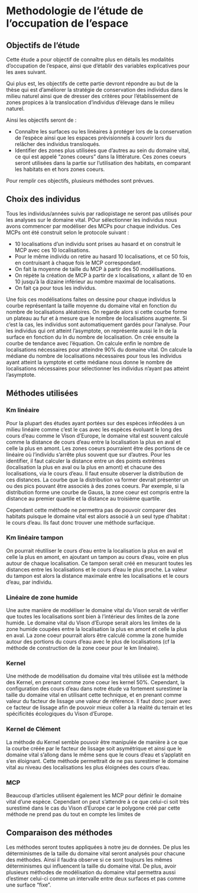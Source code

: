 # Methodologie de l'étude de l'occupation de l'espace

## Objectifs de l'étude

Cette étude a pour objectif de connaître plus en détails les modalités d'occupation de l'espace, ainsi que d'établir des variables explicatives pour les axes suivant.

Qui plus est, les objectifs de cette partie devront répondre au but de la thèse qui est d'améliorer la stratégie de conservation des individus dans le milieu naturel ainsi que de dresser des critères pour l'établissement de zones propices à la translocation d'individus d'élevage dans le milieu naturel.

Ainsi les objectifs seront de :

- Connaître les surfaces ou les linéaires à protéger lors de la conservation de l'espèce ainsi que les espaces prévisionnels à couvrir lors du relâcher des individus transloqués. 
- Identifier des zones plus utilisées que d'autres au sein du domaine vital, ce qui est appelé "zones coeurs" dans la littérature. Ces zones coeurs seront utilisées dans la partie sur l'utilisation des habitats, en comparant les habitats en et hors zones coeurs. 

Pour remplir ces objectifs, plusieurs méthodes sont prévues.

## Choix des individus

Tous les individus/années suivis par radiopistage ne seront pas utilisés pour les analyses sur le domaine vital. POur sélectionner les individus nous avons commencer par modéliser des MCPs pour chaque individus. Ces MCPs ont été construit selon le protocole suivant :

- 10 localisations d'un individu sont prises au hasard et on construit le MCP avec ces 10 localisations.
- Pour le même individu on retire au hasard 10 localisations, et ce 50 fois, en contruisant à chaque fois le MCP correspondant.
- On fait la moyenne de taille du MCP à partir des 50 modélisations.
- On répète la création de MCP à partir de x localisations, x allant de 10 en 10 jusqu'à la dizaine inférieur au nombre maximal de localisations. 
- On fait ça pour tous les individus.

Une fois ces modélisations faites on dessine pour chaque individus la courbe représentant la taille moyenne du domaine vital en fonction du nombre de localisations aléatoires. On regarde alors si cette courbe forme un plateau au fur et à mesure que le nombre de localisations augmente. Si c'est la cas, les individus sont automatiquement gardés pour l'analyse. Pour les individus qui ont atteint l'asymptote, on représente aussi le ln de la surface en fonction du ln du nombre de localisation. On crée ensuite la courbe de tendance avec l'équation. On calcule enfin le nombre de localisations nécessaires pour atteindre 90% du domaine vital. On calcule la médiane du nombre de localisations nécessaires pour tous les individus ayant atteint la symptote et cette médiane nous donne le nombre de localisations nécessaires pour sélectionner les individus n'ayant pas atteint l'asymptote.

## Méthodes utilisées

### Km linéaire

Pour la plupart des études ayant portées sur des espèces inféodées à un milieu linéaire comme c'est le cas avec les espèces évoluant le long des cours d'eau comme le Vison d'Europe, le domaine vital est souvent calculé comme la distance de cours d'eau entre la localisation la plus en aval et celle la plus en amont.
Les zones coeurs pourraient être des portions de ce linéaire où l'individu s'arrête plus souvent que sur d'autres. Pour les identifier, il faut calculer la distance entre un des points extrêmes (localisation la plus en aval ou la plus en amont) et chacune des localisations, via le cours d'eau. Il faut ensuite observer la distribution de ces distances. La courbe que la distribution va former devrait présenter un ou des pics pouvant être associés à des zones coeurs. Par exemple, si la distribution forme une courbe de Gauss, la zone coeur est compris entre la distance au premier quartile et la distance au troisième quartile.

Cependant cette méthode ne permettra pas de pouvoir comparer des habitats puisque le domaine vital est alors associé à un seul type d'habitat : le cours d'eau. Ils faut donc trouver une méthode surfacique.

### Km linéaire tampon

On pourrait réutiliser le cours d'eau entre la localisation la plus en aval et celle la plus en amont, en ajoutant un tampon au cours d'eau, voire en plus autour de chaque localisation. Ce tampon serait créé en mesurant toutes les distances entre les localisations et le cours d'eau le plus proche. La valeur du tampon est alors la distance maximale entre les localisations et le cours d'eau, par individu. 

### Linéaire de zone humide

Une autre manière de modéliser le domaine vital du Vison serait de vérifier que toutes les localisations sont bien à l'intérieur des limites de la zone humide. Le domaine vital du Vison d'Europe serait alors les limites de la zone humide coupées entre la localisation la plus en amont et celle la plus en aval. La zone coeur pourrait alors être calculé comme la zone humide autour des portions du cours d'eau avec le plus de localisations (cf la méthode de construction de la zone coeur pour le km linéaire).

### Kernel

Une méthode de modélisation du domaine vital très utilisée est la méthode des Kernel, en prenant comme zone coeur les kernel 50%. Cependant, la configuration des cours d'eau dans notre étude va fortement surestimer la taille du domaine vital en utilisant cette technique, et en prenant comme valeur du facteur de lissage une valeur de référence. Il faut donc jouer avec ce facteur de lissage afin de pouvoir mieux coller à la réalité du terrain et les spécificités écologiques du Vison d'Europe. 

### Kernel de Clément

La méthode du Kernel semble pouvoir être manipulée de manière à ce que la courbe créée par le facteur de lissage soit asymétrique et ainsi que le domaine vital s'allong dans le même sens que le cours d'eau et s'applatit en s'en éloignant. Cette méthode permettrait de ne pas surestimer le domaine vital au niveau des localisations les plus éloignées des cours d'eau.

### MCP 

Beaucoup d'articles utilisent également les MCP pour définir le domaine vital d'une espèce. Cependant on peut s'attendre à ce que celui-ci soit très surestimé dans le cas du Vison d'Europe car le polygone créé par cette méthode ne prend pas du tout en compte les limites de

## Comparaison des méthodes

Les méthodes seront toutes appliquées à notre jeu de données. De plus les déterminismes de la taille du domaine vital seront analysés pour chacune des méthodes. Ainsi il faudra observe si ce sont toujours les mêmes déterminismes qui influencent la taille du domaine vital. De plus, avoir plusieurs méthodes de modélisation du domaine vital permettra aussi d'estimer celui-ci comme un intervalle entre deux surfaces et pas comme une surface "fixe".